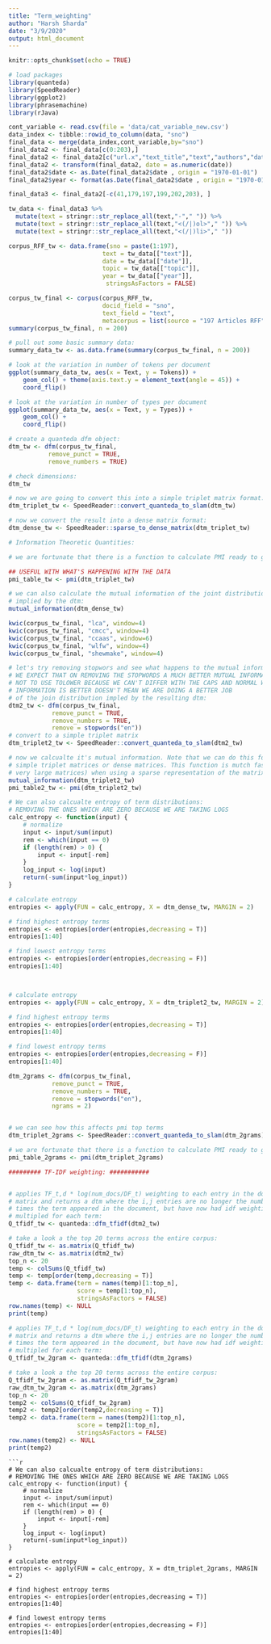 ```yaml
---
title: "Term_weighting"
author: "Harsh Sharda"
date: "3/9/2020"
output: html_document
---
```


```r
knitr::opts_chunk$set(echo = TRUE)
```

```r
# load packages
library(quanteda)
library(SpeedReader)
library(ggplot2)
library(phrasemachine)
library(rJava)
```

```r
cont_variable <- read.csv(file = 'data/cat_variable_new.csv')
data_index <- tibble::rowid_to_column(data, "sno")
final_data <- merge(data_index,cont_variable,by="sno")
final_data2 <- final_data[c(0:203),]
final_data2 <- final_data2[c("url.x","text_title","text","authors","date","topic")]
final_data2 <- transform(final_data2, date = as.numeric(date))
final_data2$date <- as.Date(final_data2$date , origin = "1970-01-01")
final_data2$year <- format(as.Date(final_data2$date , origin = "1970-01-01"),"%Y")
```

```r
final_data3 <- final_data2[-c(41,179,197,199,202,203), ]
```

```r
tw_data <- final_data3 %>%
  mutate(text = stringr::str_replace_all(text,"-"," ")) %>%
  mutate(text = stringr::str_replace_all(text,"<(/|)ol>"," ")) %>%
  mutate(text = stringr::str_replace_all(text,"<(/|)li>"," "))
```

```r
corpus_RFF_tw <- data.frame(sno = paste(1:197),
                          text = tw_data[["text"]],
                          date = tw_data[["date"]],
                          topic = tw_data[["topic"]],
                          year = tw_data[["year"]],
                           stringsAsFactors = FALSE)
```

```r
corpus_tw_final <- corpus(corpus_RFF_tw,
                          docid_field = "sno",
                          text_field = "text",
                          metacorpus = list(source = "197 Articles RFF"))
summary(corpus_tw_final, n = 200)
```

```r
# pull out some basic summary data:
summary_data_tw <- as.data.frame(summary(corpus_tw_final, n = 200))

# look at the variation in number of tokens per document
ggplot(summary_data_tw, aes(x = Text, y = Tokens)) +
    geom_col() + theme(axis.text.y = element_text(angle = 45)) + 
    coord_flip()
```


```r
# look at the variation in number of types per document
ggplot(summary_data_tw, aes(x = Text, y = Types)) +
    geom_col() +
    coord_flip()
```

```r
# create a quanteda dfm object:
dtm_tw <- dfm(corpus_tw_final,
           remove_punct = TRUE,
           remove_numbers = TRUE)

# check dimensions:
dtm_tw

# now we are going to convert this into a simple triplet matrix format:
dtm_triplet_tw <- SpeedReader::convert_quanteda_to_slam(dtm_tw)

# now we convert the result into a dense matrix format:
dtm_dense_tw <- SpeedReader::sparse_to_dense_matrix(dtm_triplet_tw)

```

```r
# Information Theoretic Quantities:

# we are fortunate that there is a function to calculate PMI ready to go for us

## USEFUL WITH WHAT'S HAPPENING WITH THE DATA
pmi_table_tw <- pmi(dtm_triplet_tw)

# we can also calculate the mutual information of the joint distribution
# implied by the dtm:
mutual_information(dtm_dense_tw)

kwic(corpus_tw_final, "lca", window=4)
kwic(corpus_tw_final, "cmcc", window=4)
kwic(corpus_tw_final, "ccaas", window=6)
kwic(corpus_tw_final, "wlfw", window=4)
kwic(corpus_tw_final, "shewmake", window=4)


```

```r
# let's try removing stopwors and see what happens to the mutual information
# WE EXPECT THAT ON REMOVING THE STOPWORDS A MUCH BETTER MUTUAL INFORMATION
# NOT TO USE TOLOWER BECAUSE WE CAN'T DIFFER WITH THE CAPS AND NORMAL WORDS, EVEN IF MUTUAL 
# INFORMATION IS BETTER DOESN'T MEAN WE ARE DOING A BETTER JOB
# of the join distribution impled by the resulting dtm:
dtm2_tw <- dfm(corpus_tw_final,
            remove_punct = TRUE,
            remove_numbers = TRUE,
            remove = stopwords("en"))
# convert to a simple triplet matrix
dtm_triplet2_tw <- SpeedReader::convert_quanteda_to_slam(dtm2_tw)
```

```r
# now we calcualte it's mutual information. Note that we can do this for
# simple triplet matrices or dense matrices. This function is mutch faster (for
# very large matrices) when using a sparse representation of the matrix.
mutual_information(dtm_triplet2_tw)
pmi_table2_tw <- pmi(dtm_triplet2_tw)

```

```r
# We can also calcualte entropy of term distributions:
# REMOVING THE ONES WHICH ARE ZERO BECAUSE WE ARE TAKING LOGS
calc_entropy <- function(input) {
    # normalize
    input <- input/sum(input)
    rem <- which(input == 0)
    if (length(rem) > 0) {
        input <- input[-rem]
    }
    log_input <- log(input)
    return(-sum(input*log_input))
}

# calculate entropy
entropies <- apply(FUN = calc_entropy, X = dtm_dense_tw, MARGIN = 2)

# find highest entropy terms
entropies <- entropies[order(entropies,decreasing = T)]
entropies[1:40]

# find lowest entropy terms
entropies <- entropies[order(entropies,decreasing = F)]
entropies[1:40]



# calculate entropy
entropies <- apply(FUN = calc_entropy, X = dtm_triplet2_tw, MARGIN = 2)

# find highest entropy terms
entropies <- entropies[order(entropies,decreasing = T)]
entropies[1:40]

# find lowest entropy terms
entropies <- entropies[order(entropies,decreasing = F)]
entropies[1:40]
```

```r
dtm_2grams <- dfm(corpus_tw_final,
            remove_punct = TRUE,
            remove_numbers = TRUE,
            remove = stopwords("en"),
            ngrams = 2)


# we can see how this affects pmi top terms
dtm_triplet_2grams <- SpeedReader::convert_quanteda_to_slam(dtm_2grams)

# we are fortunate that there is a function to calculate PMI ready to go for us
pmi_table_2grams <- pmi(dtm_triplet_2grams)

```

```r
######### TF-IDF weighting: ###########


# applies TF_t,d * log(num_docs/DF_t) weighting to each entry in the document term
# matrix and returns a dtm where the i,j entries are no longer the number of
# times the term appeared in the document, but have now had idf weighting
# multipled for each term:
Q_tfidf_tw <- quanteda::dfm_tfidf(dtm2_tw)

# take a look a the top 20 terms across the entire corpus:
Q_tfidf_tw <- as.matrix(Q_tfidf_tw)
raw_dtm_tw <- as.matrix(dtm2_tw)
top_n <- 20
temp <- colSums(Q_tfidf_tw)
temp <- temp[order(temp,decreasing = T)]
temp <- data.frame(term = names(temp)[1:top_n],
                   score = temp[1:top_n],
                   stringsAsFactors = FALSE)
row.names(temp) <- NULL
print(temp)
```

```r
# applies TF_t,d * log(num_docs/DF_t) weighting to each entry in the document term
# matrix and returns a dtm where the i,j entries are no longer the number of
# times the term appeared in the document, but have now had idf weighting
# multipled for each term:
Q_tfidf_tw_2gram <- quanteda::dfm_tfidf(dtm_2grams)

# take a look a the top 20 terms across the entire corpus:
Q_tfidf_tw_2gram <- as.matrix(Q_tfidf_tw_2gram)
raw_dtm_tw_2gram <- as.matrix(dtm_2grams)
top_n <- 20
temp2 <- colSums(Q_tfidf_tw_2gram)
temp2 <- temp2[order(temp2,decreasing = T)]
temp2 <- data.frame(term = names(temp2)[1:top_n],
                   score = temp2[1:top_n],
                   stringsAsFactors = FALSE)
row.names(temp2) <- NULL
print(temp2)
```
```
```r
# We can also calcualte entropy of term distributions:
# REMOVING THE ONES WHICH ARE ZERO BECAUSE WE ARE TAKING LOGS
calc_entropy <- function(input) {
    # normalize
    input <- input/sum(input)
    rem <- which(input == 0)
    if (length(rem) > 0) {
        input <- input[-rem]
    }
    log_input <- log(input)
    return(-sum(input*log_input))
}

# calculate entropy
entropies <- apply(FUN = calc_entropy, X = dtm_triplet_2grams, MARGIN = 2)

# find highest entropy terms
entropies <- entropies[order(entropies,decreasing = T)]
entropies[1:40]

# find lowest entropy terms
entropies <- entropies[order(entropies,decreasing = F)]
entropies[1:40]
```
